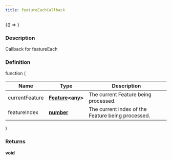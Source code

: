 ```yaml
---
title: featureEachCallback
---
```



<!-- Expose turf as global var for experimenting in the browser console -->

<BrowserOnly>{() => <WindowTurfGlobal turf={turf} />}</BrowserOnly>

### Description

Callback for featureEach

### Definition

function (

| Name           | Type                                                                                            | Description                                       |
| -------------- | ----------------------------------------------------------------------------------------------- | ------------------------------------------------- |
| currentFeature | **[Feature](https://tools.ietf.org/html/rfc7946#section-3.2)\<any\>**                           | The current Feature being processed.              |
| featureIndex   | **[number](https://developer.mozilla.org/docs/Web/JavaScript/Reference/Global_Objects/Number)** | The current index of the Feature being processed. |

)

### Returns

**void**
